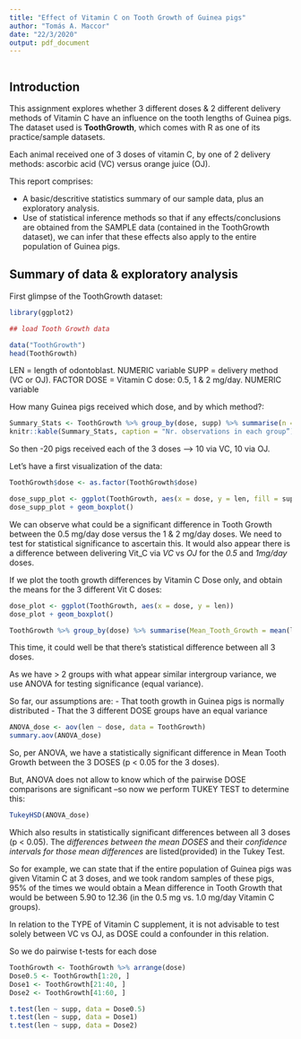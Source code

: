 ```yaml
---
title: "Effect of Vitamin C on Tooth Growth of Guinea pigs"
author: "Tomás A. Maccor"
date: "22/3/2020"
output: pdf_document
---
```


```r
```

## Introduction

This assignment explores whether 3 different doses & 2 different delivery methods of Vitamin C have an influence on the tooth lengths of Guinea pigs. The dataset used is **ToothGrowth**, which comes with R as one of its practice/sample datasets. 

Each animal received one of 3 doses of vitamin C, by one of 2 delivery methods: ascorbic acid (VC) versus orange juice (OJ).

This report comprises:

- A basic/descritive statistics summary of our sample data, plus an exploratory analysis.
- Use of statistical inference methods so that if any effects/conclusions are obtained from the SAMPLE data (contained in the ToothGrowth dataset), we can infer that these effects also apply to the entire population of Guinea pigs.


## Summary of data & exploratory analysis

First glimpse of the ToothGrowth dataset:

```r
library(ggplot2)

## load Tooth Growth data

data("ToothGrowth")
head(ToothGrowth)
```

LEN = length of odontoblast.  NUMERIC variable
SUPP = delivery method (VC or OJ).   FACTOR
DOSE = Vitamin C dose: 0.5, 1 & 2 mg/day.    NUMERIC variable


How many Guinea pigs received which dose, and by which method?:

```r
Summary_Stats <- ToothGrowth %>% group_by(dose, supp) %>% summarise(n = n())
knitr::kable(Summary_Stats, caption = "Nr. observations in each group”)
```

So then  -20 pigs received each of the 3 doses ---> 10 via VC, 10 via OJ.

Let's have a first visualization of the data:

```r
ToothGrowth$dose <- as.factor(ToothGrowth$dose)

dose_supp_plot <- ggplot(ToothGrowth, aes(x = dose, y = len, fill = supp))
dose_supp_plot + geom_boxplot()
```

We can observe what could be a significant difference in Tooth Growth between the 0.5 mg/day dose
versus the 1 & 2 mg/day doses. 
We need to test for statistical significance to ascertain this.
It would also appear there is a difference between delivering Vit_C via *VC* vs *OJ* for the *0.5* and *1mg/day* doses.

If we plot the tooth growth differences by Vitamin C Dose only, and obtain the means for the 3 different Vit C doses:

```r
dose_plot <- ggplot(ToothGrowth, aes(x = dose, y = len))
dose_plot + geom_boxplot()

ToothGrowth %>% group_by(dose) %>% summarise(Mean_Tooth_Growth = mean(len))
```

This time, it could well be that there's statistical difference between all 3 doses.

As we have > 2 groups with what appear similar intergroup variance, we use ANOVA for testing significance (equal variance).

So far, our assumptions are:
- That tooth growth in Guinea pigs is normally distributed
- That the 3 different DOSE groups have an equal variance

```r
ANOVA_dose <- aov(len ~ dose, data = ToothGrowth)
summary.aov(ANOVA_dose)
```

So, per ANOVA, we have a statistically significant difference in Mean Tooth Growth between the 3 DOSES (p < 0.05 for the 3 doses).

But, ANOVA does not allow to know which of the pairwise DOSE comparisons are significant  --so now we perform TUKEY TEST to determine this:


```r
TukeyHSD(ANOVA_dose)
```

Which also results in statistically significant differences between all 3 doses (p < 0.05).
The *differences between the mean DOSES* and their *confidence intervals for those mean differences* are listed(provided) in the Tukey Test.

So for example, we can state that if the entire population of Guinea pigs was given Vitamin C at 3 doses, and we took random samples of these pigs, 95% of the times we would obtain a Mean difference in Tooth Growth that would be between 5.90 to 12.36 (in the 0.5 mg vs. 1.0 mg/day Vitamin C groups). 


In relation to the TYPE of Vitamin C supplement, it is not advisable to test solely between VC vs OJ, as DOSE could a confounder in this relation.

So we do pairwise t-tests for each dose

```r
ToothGrowth <- ToothGrowth %>% arrange(dose)
Dose0.5 <- ToothGrowth[1:20, ]
Dose1 <- ToothGrowth[21:40, ]
Dose2 <- ToothGrowth[41:60, ]

t.test(len ~ supp, data = Dose0.5)
t.test(len ~ supp, data = Dose1)
t.test(len ~ supp, data = Dose2)

```


